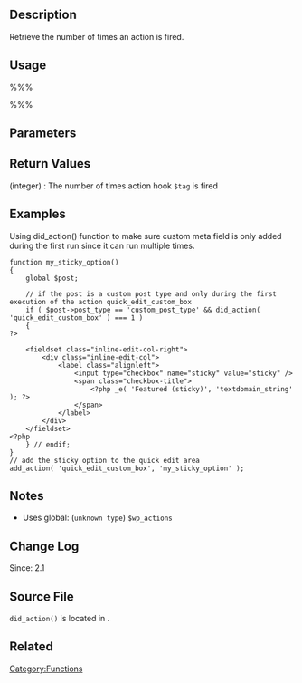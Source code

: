 {{Languages|
{{en|Function_Reference/did_action}}
{{ja|関数リファレンス/did_action}}
}}

== Description ==

Retrieve the number of times an action is fired. 

== Usage ==

%%%<?php did_action( $tag ); ?>%%%

== Parameters ==

{{Parameter|$tag|string|The name of the action hook.}}

== Return Values ==

; (integer) : The number of times action hook <tt>$tag</tt> is fired

== Examples ==

Using did_action() function to make sure custom meta field is only added during the first run since it can run multiple times.

<pre>
function my_sticky_option() 
{
	global $post;

	// if the post is a custom post type and only during the first execution of the action quick_edit_custom_box
	if ( $post->post_type == 'custom_post_type' && did_action( 'quick_edit_custom_box' ) === 1 ) 
	{ 
?>

	<fieldset class="inline-edit-col-right">
		<div class="inline-edit-col">
			<label class="alignleft">
				<input type="checkbox" name="sticky" value="sticky" />
				<span class="checkbox-title">
					<?php _e( 'Featured (sticky)', 'textdomain_string' ); ?>
				</span>
			</label>
		</div>
	</fieldset>
<?php
	} // endif;
}
// add the sticky option to the quick edit area
add_action( 'quick_edit_custom_box', 'my_sticky_option' );
</pre>

== Notes ==

* Uses global: (<tt>unknown type</tt>) <tt>$wp_actions</tt>

== Change Log ==

Since: 2.1

== Source File ==

<tt>did_action()</tt> is located in {{Trac|wp-includes/plugin.php}}.

== Related ==

{{Action Tags}}

{{Tag Footer}}

[[Category:Functions]]